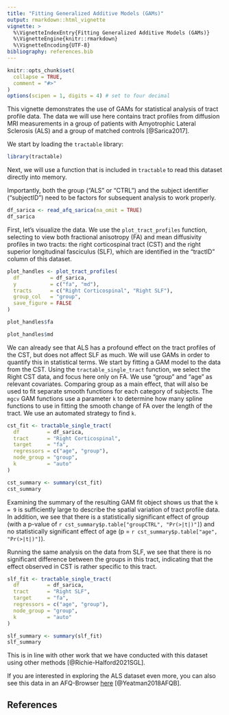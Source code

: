 ```yaml
---
title: "Fitting Generalized Additive Models (GAMs)"
output: rmarkdown::html_vignette
vignette: >
  %\VignetteIndexEntry{Fitting Generalized Additive Models (GAMs)}
  %\VignetteEngine{knitr::rmarkdown}
  %\VignetteEncoding{UTF-8}
bibliography: references.bib
---
```


```r
knitr::opts_chunk$set(
  collapse = TRUE,
  comment = "#>"
)
options(scipen = 1, digits = 4) # set to four decimal 
```

This vignette demonstrates the use of GAMs for statistical analysis of
tract profile data. The data we will use here contains tract profiles from
diffusion MRI measurements in a group of patients with Amyotrophic Lateral
Sclerosis (ALS) and a group of matched controls [@Sarica2017].

We start by loading the `tractable` library:

```r
library(tractable)
```

Next, we will use a function that is included in `tractable` to read this dataset directly into memory. 

Importantly, both the group ("ALS" or "CTRL") and the subject identifier ("subjectID") need to be factors for subsequent analysis to work properly.

```r
df_sarica <- read_afq_sarica(na_omit = TRUE)
df_sarica
```

First, let's visualize the data. We use the `plot_tract_profiles` function,
selecting to view both fractional anisotropy (FA) and mean diffusivity profiles
in two tracts: the right corticospinal tract (CST) and the right superior
longitudinal fasciculus (SLF), which are identified in the "tractID" column of
this dataset.

```r
plot_handles <- plot_tract_profiles(
  df          = df_sarica,
  y           = c("fa", "md"),
  tracts      = c("Right Corticospinal", "Right SLF"),
  group_col   = "group",
  save_figure = FALSE
)
```

```r
plot_handles$fa
```

```r
plot_handles$md
```


We can already see that ALS has a profound effect on the tract profiles of the
CST, but does not affect SLF as much. We will use GAMs in order to quantify
this in statistical terms. We start by fitting a GAM model to the data from the
CST. Using the `tractable_single_tract` function, we select the Right CST data,
and focus here only on FA. We use "group" and "age" as relevant covariates.
Comparing group as a main effect, that will also be used to fit separate
smooth functions for each category of subjects. The `mgcv` GAM functions
use a parameter `k` to determine how many spline functions to use in fitting
the smooth change of FA over the length of the tract. We use an automated
strategy to find `k`.

```r
cst_fit <- tractable_single_tract(
  df         = df_sarica,
  tract      = "Right Corticospinal",
  target     = "fa",
  regressors = c("age", "group"),
  node_group = "group",
  k          = "auto"
)

cst_summary <- summary(cst_fit)
cst_summary
```

Examining the summary of the resulting GAM fit object shows us that the `k = 9`
is sufficiently large to describe the spatial variation of tract profile data.
In addition, we see that there is a statistically significant effect of group
(with a p-value of `r cst_summary$p.table["groupCTRL", "Pr(>|t|)"]`) and no statistically significant effect of age
(p = `r cst_summary$p.table["age", "Pr(>|t|)"]`).

Running the same analysis on the data from SLF, we see that there is no
significant difference between the groups in this tract, indicating that the
effect observed in CST is rather specific to this tract.

```r
slf_fit <- tractable_single_tract(
  df         = df_sarica,
  tract      = "Right SLF",
  target     = "fa",
  regressors = c("age", "group"),
  node_group = "group",
  k          = "auto"
)

slf_summary <- summary(slf_fit)
slf_summary
```

This is in line with other work that we have conducted with this dataset
using other methods [@Richie-Halford2021SGL].

If you are interested in exploring the ALS dataset even more, you can also
see this data in an AFQ-Browser [here](yeatmanlab.github.io/Sarica_2017/)
[@Yeatman2018AFQB].

## References
